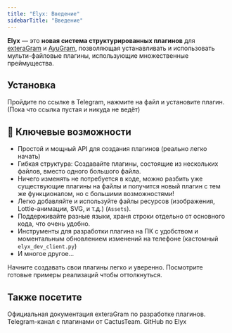 ```yaml
---
title: "Elyx: Введение"
sidebarTitle: "Введение"
---
```


**Elyx** — это **новая система структурированных плагинов** для [exteraGram](https://exteragram.app/) и [AyuGram](https://t.me/AyuGram), позволяющая устанавливать и использовать мульти-файловые плагины, использующие множественные преймущества.

## Установка

<Card title="Плагин" icon="download" iconType="solid" horizontal href="https://t.me/CactusPlugins/2">
  Пройдите по ссылке в Telegram, нажмите на файл и установите плагин. (Пока что ссылка пустая и никуда не ведёт)
</Card>

## 🌵 Ключевые возможности
  - Простой и мощный API для создания плагинов (реально легко начать)
  - Гибкая структура: Создавайте плагины, состоящие из нескольких файлов, вместо одного большого файла.
  - Ничего изменять не потребуется в коде, можно разбить уже существующие плагины на файлы и получится новый плагин с тем же функционалом, но с большими возможностями!
  - Легко добавляйте и используйте файлы ресурсов (изображения, Lottie-анимации, SVG, и т.д.) (`Assets`).
  - Поддерживайте разные языки, храня строки отдельно от основного кода, что очень удобно.
  - Инструменты для разработки плагина на ПК с удобством и моментальным обновлением изменений на телефоне (кастомный `elyx_dev_client.py`)
  - И многое другое...

<Columns cols={2}>
  <Card title="Начало работы для разработчиков" icon="rectangle-terminal" iconType="solid" href="/elyx/structure">
    Начните создавать свои плагины легко и уверенно.
  </Card>
  <Card title="Примеры кода" icon="code" iconType="solid" href="/elyx/samples">
    Посмотрите готовые примеры реализаций чтобы оттолкнуться.
  </Card>
</Columns>

## Также посетите

<Columns cols={2}>
  <Card title="extera-docs" icon="globe" iconType="solid" href="https://plugins.exteragram.app/">
    Официальная документация exteraGram по разработке плагинов.
  </Card>
  <Card title="CactusPlugins" icon="link" iconType="solid" href="https://t.me/CactusPlugins">
    Telegram-канал с плагинами от CactusTeam.
  </Card>
  <Card title="GitHub" icon="link" iconType="solid" href="https://github.com/ElyxPlugin/">
    GitHub по Elyx
  </Card>
</Columns>
